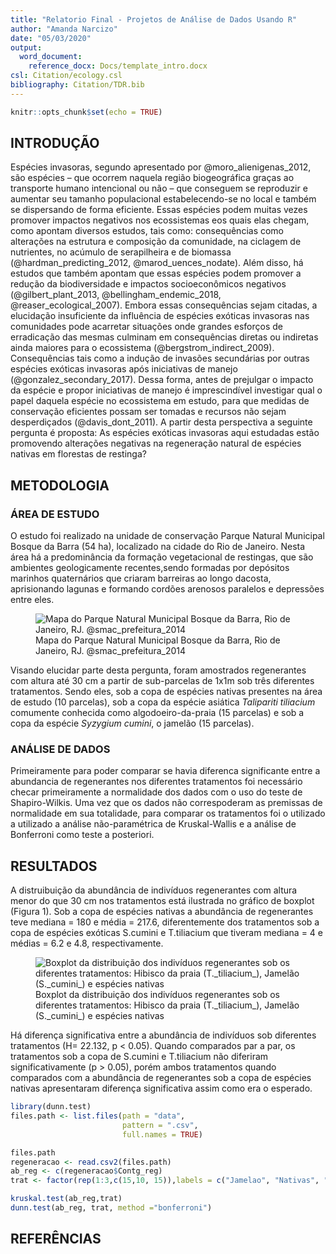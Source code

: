 ```yaml
---
title: "Relatorio Final - Projetos de Análise de Dados Usando R"
author: "Amanda Narcizo"
date: "05/03/2020"
output:
  word_document: 
    reference_docx: Docs/template_intro.docx
csl: Citation/ecology.csl  
bibliography: Citation/TDR.bib 
---
```


```r
knitr::opts_chunk$set(echo = TRUE)
```

## INTRODUÇÃO 
  Espécies invasoras, segundo apresentado por @moro_alienigenas_2012, são
espécies – que ocorrem naquela região biogeográfica graças ao
transporte humano intencional ou não – que conseguem se reproduzir e aumentar seu
tamanho populacional estabelecendo-se no local e também se dispersando de forma
eficiente. 
  Essas espécies podem muitas vezes promover impactos negativos nos ecossistemas eos quais elas chegam, como apontam diversos estudos, tais como: consequências como alterações na estrutura e composição da comunidade, na ciclagem de nutrientes, no acúmulo de serapilheira e de biomassa (@hardman_predicting_2012, @marod_uences_nodate). Além disso, há estudos que também apontam que essas espécies podem promover a redução da biodiversidade e impactos socioeconômicos negativos (@gilbert_plant_2013, @bellingham_endemic_2018, @reaser_ecological_2007).
  Embora essas consequências sejam citadas, a elucidação insuficiente da
influência de espécies exóticas invasoras nas comunidades pode acarretar situações
onde grandes esforços de erradicação das mesmas culminam em consequências
diretas ou indiretas ainda maiores para o ecossistema (@bergstrom_indirect_2009).
Consequências tais como a indução de invasões secundárias por outras espécies
exóticas invasoras após iniciativas de manejo (@gonzalez_secondary_2017).
  Dessa forma, antes de prejulgar o impacto da espécie e propor iniciativas de
manejo é imprescindível investigar qual o papel daquela espécie no ecossistema em
estudo, para que medidas de conservação eficientes possam ser tomadas e recursos
não sejam desperdiçados (@davis_dont_2011). A partir desta perspectiva a seguinte
pergunta é proposta: As espécies exóticas invasoras aqui estudadas estão promovendo
alterações negativas na regeneração natural de espécies nativas em florestas de
restinga? 

## METODOLOGIA 

### ÁREA DE ESTUDO
 
   O estudo foi realizado na unidade de conservação Parque Natural Municipal Bosque da Barra (54 ha), localizado na cidade do Rio de Janeiro. Nesta área há a predominância da formação vegetacional de restingas, que são ambientes geologicamente recentes,sendo formadas por depósitos marinhos quaternários que criaram barreiras ao longo dacosta, aprisionando lagunas e formando cordões arenosos paralelos e depressões entre eles.
  
![Mapa do Parque Natural Municipal Bosque da Barra, Rio de Janeiro, RJ. @smac_prefeitura_2014](Figs/figura02.png)

  Visando elucidar parte desta pergunta, foram amostrados regenerantes com altura até 30 cm a partir de sub-parcelas de 1x1m sob três diferentes tratamentos. Sendo eles, sob a copa de espécies nativas presentes na área de estudo (10 parcelas), sob a copa da espécie asiática _Talipariti tiliacium_ comumente conhecida como algodoeiro-da-praia (15 parcelas) e sob a copa da espécie _Syzygium cumini_, o jamelão (15 parcelas).  

### ANÁLISE DE DADOS
 
  Primeiramente para poder comparar se havia diferenca significante entre a abundancia de regenerantes nos diferentes tratamentos foi necessário checar primeiramente a normalidade dos dados com o uso do teste de Shapiro-Wilkis. 
Uma vez que os dados não correspoderam as premissas de normalidade em sua totalidade, para comparar os tratamentos foi o utilizado a utilizado a análise não-paramétrica de Kruskal-Wallis e a análise de Bonferroni como teste a posteriori. 

## RESULTADOS 
   
   A distruibuição da abundância de indivíduos regenerantes com altura menor do que 30 cm nos tratamentos está ilustrada no gráfico de boxplot (Figura 1). Sob a copa de espécies nativas a abundância de regenerantes teve mediana = 180 e média = 217.6, diferentemente dos tratamentos sob a copa de espécies exóticas S.cumini e T.tiliacium que tiveram mediana = 4 e médias = 6.2 e 4.8, respectivamente. 
   
![Boxplot da distribuição dos indivíduos regenerantes sob os diferentes tratamentos: Hibisco da praia (T._tiliacium_), Jamelão (S._cumini_) e espécies nativas](Figs/figura01.png)

 Há diferença significativa entre a abundância de indivíduos sob diferentes tratamentos (H= 22.132, p < 0.05). Quando comparados par a par, os tratamentos sob a copa de S.cumini e T.tiliacium não diferiram significativamente (p > 0.05), porém ambos tratamentos quando comparados com a abundância de regenerantes sob a copa de espécies nativas apresentaram diferença significativa assim como era o esperado. 
 
```r
library(dunn.test)
files.path <- list.files(path = "data",
                         pattern = ".csv",
                         full.names = TRUE)

files.path
regeneracao <- read.csv2(files.path)
ab_reg <- c(regeneracao$Contg_reg)
trat <- factor(rep(1:3,c(15,10, 15)),labels = c("Jamelao", "Nativas", "Hibisco"))

kruskal.test(ab_reg,trat)
dunn.test(ab_reg, trat, method ="bonferroni")
```


## REFERÊNCIAS

